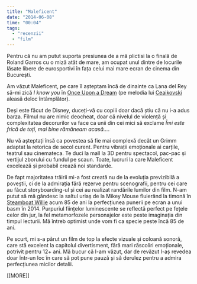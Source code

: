 ```yaml
---
title: "Maleficent"
date: "2014-06-08"
time: "00:04"
tags:
  - "recenzii"
  - "film"
---
```

Pentru că nu am putut suporta presiunea de a mă plictisi la o finală de Roland Garros cu o miză atât de mare, am ocupat unul dintre de locurile lăsate libere de eurosportivi în fața celui mai mare ecran de cinema din București.

[]{#start}

Am văzut Maleficent, pe care îl așteptam încă de dinainte ca Lana del Rey să-mi zică *I know you* în [Once Upon a Dream](http://www.youtube.com/watch?v=8waJ7W3QcJc){target="_blank"} (pe melodia lui [Ceaikovski](http://www.youtube.com/watch?v=2Sb8WCPjPDs){target="_blank"} aleasă deloc întâmplător).

Deși este făcut de Disney, duceți-vă cu copiii doar dacă știu că nu i-a adus barza. Filmul nu are nimic deocheat, doar că nivelul de violență și complexitatea decorurilor va face ca unii din cei mici să exclame *Îmi este frică de toți, mai bine rămâneam acasă...*.

Nu vă așteptați însă ca povestea să fie mai complexă decât un Grimm adaptat la retorica de secol curent. Pentru vibrații emoționale ai carțile, teatrul sau cinemateca. Te duci la mall la 3D pentru spectacol, pac-pac și vertijul zborului cu fundul pe scaun. Toate, lucruri la care Maleficent excelează și probabil crează noi standarde.

De fapt majoritatea trăirii mi-a fost creată nu de la evoluția previzibilă a poveștii, ci de la admirația fără rezerve pentru scenografii, pentru cei care au făcut storyboarding-ul și cei au realizat randările lumilor din film. N-am putut să mă gândesc la saltul uriaș de la Mikey Mouse fluierând la timonă în [Steamboat Willie](http://www.youtube.com/watch?v=BBgghnQF6E4){target="_blank"} acum 85 de ani la perfecțiunea punerii pe ecran a unui basm în 2014. Purpuriul ființelor luminescente se reflectă perfect pe fețele celor din jur, la fel metamorfozele personajelor este peste imaginația din timpul lecturii. Mă întreb optimist unde vom fi ca specie peste încă 85 de ani.

Pe scurt, mi s-a părut un film de top la efecte vizuale și coloană sonoră, care stă excelent la capitolul divertisment, fără mari răscoliri emoționale, potrivit pentru 12+ ani. Mă bucur că l-am văzut, dar de revăzut l-aș revedea doar într-un loc în care să pot pune pauză și să derulez pentru a admira perfecțiunea micilor detalii.

\[\[MORE\]\]